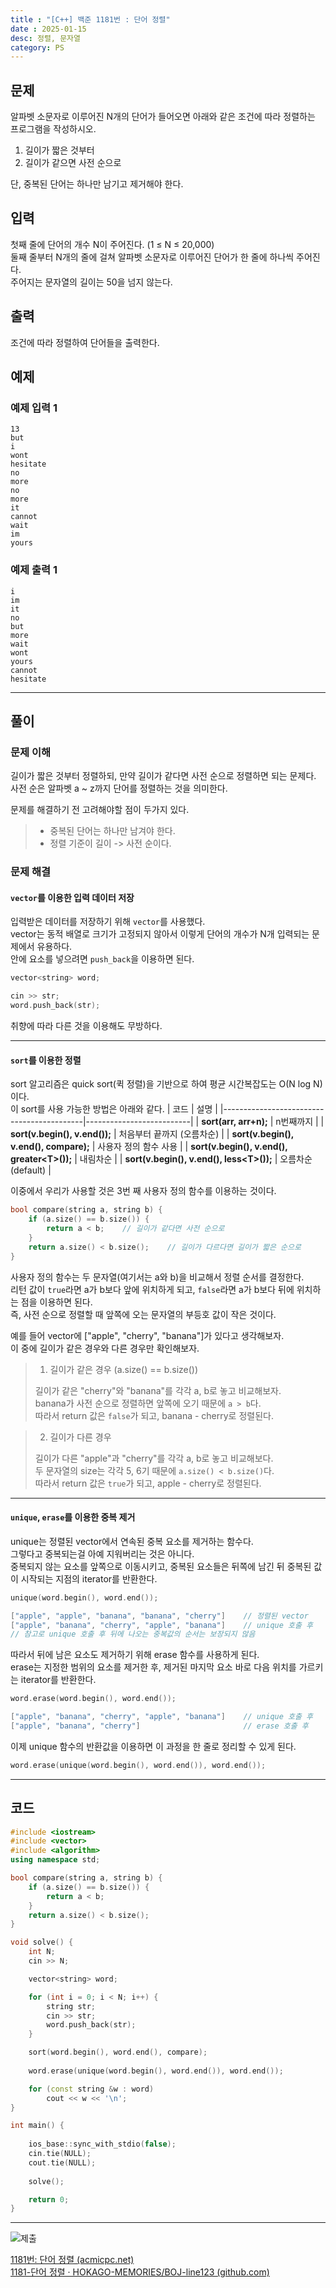 ```yaml
---
title : "[C++] 백준 1181번 : 단어 정렬"
date : 2025-01-15
desc: 정렬, 문자열
category: PS
---
```


## 문제

알파벳 소문자로 이루어진 N개의 단어가 들어오면 아래와 같은 조건에 따라 정렬하는 프로그램을 작성하시오.  

1. 길이가 짧은 것부터  
2. 길이가 같으면 사전 순으로  

단, 중복된 단어는 하나만 남기고 제거해야 한다.

## 입력

첫째 줄에 단어의 개수 N이 주어진다. (1 ≤ N ≤ 20,000)  
둘째 줄부터 N개의 줄에 걸쳐 알파벳 소문자로 이루어진 단어가 한 줄에 하나씩 주어진다.  
주어지는 문자열의 길이는 50을 넘지 않는다.

## 출력

조건에 따라 정렬하여 단어들을 출력한다.

## 예제

### 예제 입력 1

```
13
but
i
wont
hesitate
no
more
no
more
it
cannot
wait
im
yours
```

### 예제 출력 1

```
i
im
it
no
but
more
wait
wont
yours
cannot
hesitate
```

---

## 풀이

### 문제 이해

길이가 짧은 것부터 정렬하되, 만약 길이가 같다면 사전 순으로 정렬하면 되는 문제다.  
사전 순은 알파벳 a ~ z까지 단어를 정렬하는 것을 의미한다.  

문제를 해결하기 전 고려해야할 점이 두가지 있다.  
> - 중복된 단어는 하나만 남겨야 한다.  
> - 정렬 기준이 길이 -> 사전 순이다.

### 문제 해결

#### `vector`를 이용한 입력 데이터 저장

입력받은 데이터를 저장하기 위해 `vector`를 사용했다.  
vector는 동적 배열로 크기가 고정되지 않아서 이렇게 단어의 개수가 N개 입력되는 문제에서 유용하다.  
안에 요소를 넣으려면 `push_back`을 이용하면 된다.  
```c++
vector<string> word;

cin >> str;
word.push_back(str);
```
취향에 따라 다른 것을 이용해도 무방하다.  

---

#### `sort`를 이용한 정렬

sort 알고리즘은 quick sort(퀵 정렬)을 기반으로 하여 평균 시간복잡도는 O(N log N)이다.  
이 sort를 사용 가능한 방법은 아래와 같다. 
| 코드                                       | 설명                     |
|-------------------------------------------|--------------------------|
| **sort(arr, arr+n);**                     | n번째까지                |
| **sort(v.begin(), v.end());**             | 처음부터 끝까지 (오름차순)  |
| **sort(v.begin(), v.end(), compare);**    | 사용자 정의 함수 사용    |
| **sort(v.begin(), v.end(), greater\<T>());** | 내림차순                |
| **sort(v.begin(), v.end(), less\<T>());**   | 오름차순 (default)       |

이중에서 우리가 사용할 것은 3번 째 사용자 정의 함수를 이용하는 것이다.  

```c++
bool compare(string a, string b) {
	if (a.size() == b.size()) {
		return a < b;    // 길이가 같다면 사전 순으로 
	}
	return a.size() < b.size();    // 길이가 다르다면 길이가 짧은 순으로 
}
```

사용자 정의 함수는 두 문자열(여기서는 a와 b)을 비교해서 정렬 순서를 결정한다.  
리턴 값이 `true`라면 a가 b보다 앞에 위치하게 되고, `false`라면 a가 b보다 뒤에 위치하는 점을 이용하면 된다.  
즉, 사전 순으로 정렬할 때 앞쪽에 오는 문자열의 부등호 값이 작은 것이다.  

예를 들어 vector에 ["apple", "cherry", "banana"]가 있다고 생각해보자.  
이 중에 길이가 같은 경우와 다른 경우만 확인해보자.  

> 1. 길이가 같은 경우 (a.size() == b.size())  
>
> 길이가 같은 "cherry"와 "banana"를 각각 a, b로 놓고 비교해보자.  
> banana가 사전 순으로 정렬하면 앞쪽에 오기 때문에 `a > b`다.  
> 따라서 return 값은 `false`가 되고, banana - cherry로 정렬된다.  
>

> 2. 길이가 다른 경우  
> 
> 길이가 다른 "apple"과 "cherry"를 각각 a, b로 놓고 비교해보다.  
> 두 문자열의 size는 각각 5, 6기 때문에 `a.size() < b.size()`다.  
> 따라서 return 값은 `true`가 되고, apple - cherry로 정렬된다.  

--- 

#### `unique`, `erase`를 이용한 중복 제거

unique는 정렬된 vector에서 연속된 중복 요소를 제거하는 함수다.  
그렇다고 중복되는걸 아예 지워버리는 것은 아니다.  
중복되지 않는 요소를 앞쪽으로 이동시키고, 중복된 요소들은 뒤쪽에 남긴 뒤 중복된 값이 시작되는 지점의 iterator를 반환한다.  
```c++
unique(word.begin(), word.end());

["apple", "apple", "banana", "banana", "cherry"]    // 정렬된 vector
["apple", "banana", "cherry", "apple", "banana"]    // unique 호출 후
// 참고로 unique 호출 후 뒤에 나오는 중복값의 순서는 보장되지 않음
```

따라서 뒤에 남은 요소도 제거하기 위해 erase 함수를 사용하게 된다.  
erase는 지정한 범위의 요소를 제거한 후, 제거된 마지막 요소 바로 다음 위치를 가르키는 iterator를 반환한다.  
```c++
word.erase(word.begin(), word.end());

["apple", "banana", "cherry", "apple", "banana"]    // unique 호출 후
["apple", "banana", "cherry"]                       // erase 호출 후
```

이제 unique 함수의 반환값을 이용하면 이 과정을 한 줄로 정리할 수 있게 된다.  
```c++
word.erase(unique(word.begin(), word.end()), word.end());
```

--- 

## 코드

```c++
#include <iostream>
#include <vector>
#include <algorithm>
using namespace std;

bool compare(string a, string b) {
	if (a.size() == b.size()) {
		return a < b;
	}
	return a.size() < b.size();
}

void solve() {
    int N;
	cin >> N;

	vector<string> word;

	for (int i = 0; i < N; i++) {
		string str;
		cin >> str;
		word.push_back(str);
	}

	sort(word.begin(), word.end(), compare);
    
    word.erase(unique(word.begin(), word.end()), word.end());

	for (const string &w : word)
        cout << w << '\n';
}

int main() {
    
    ios_base::sync_with_stdio(false);
	cin.tie(NULL);
	cout.tie(NULL);
    
	solve();

    return 0;
}
```

---

![제출](./assets/1.png)
 
[1181번: 단어 정렬 (acmicpc.net)](https://www.acmicpc.net/problem/1181)  
[1181-단어 정렬 · HOKAGO-MEMORIES/BOJ-line123 (github.com)](https://github.com/HOKAGO-MEMORIES/BOJ-line123/tree/ed51c2c0431442cf8066359c552ad6f06f291b0b/%EB%B0%B1%EC%A4%80/Silver/1181.%E2%80%85%EB%8B%A8%EC%96%B4%E2%80%85%EC%A0%95%EB%A0%AC)  
